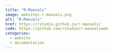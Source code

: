 ```yaml
---
title: "R-Manuals"
image: websites-r-manuals.png
alt: "R-Manuals"
href: https://rstudio.github.io/r-manuals/
code: https://github.com/rstudio/r-manualsweb
categories:
  - website
  - documentation
---
```

